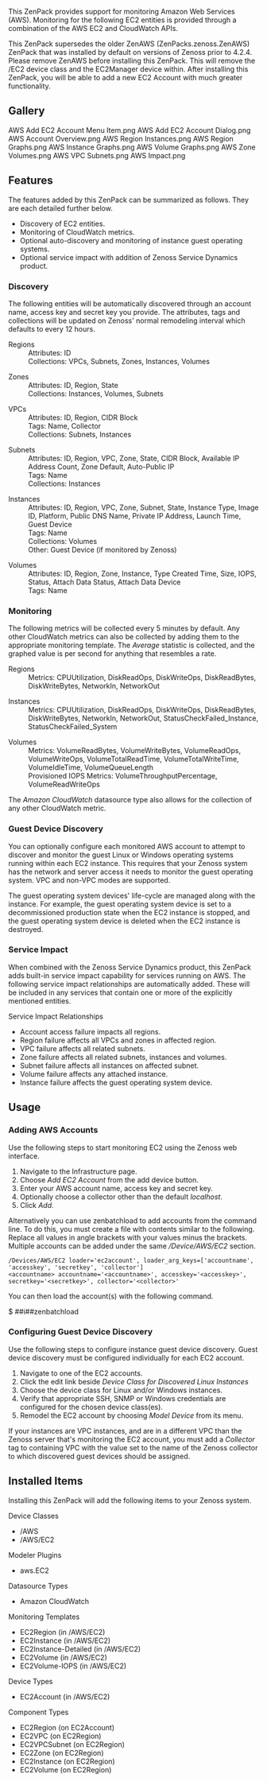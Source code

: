 This ZenPack provides support for monitoring Amazon Web Services (AWS).
Monitoring for the following EC2 entities is provided through a combination of
the AWS EC2 and CloudWatch APIs.

{{note}} This ZenPack supersedes the older ZenAWS (ZenPacks.zenoss.ZenAWS) ZenPack that was installed by default on versions of Zenoss prior to 4.2.4. Please remove ZenAWS before installing this ZenPack. This will remove the /EC2 device class and the EC2Manager device within. After installing this ZenPack, you will be able to add a new EC2 Account with much greater functionality.

== Gallery ==
<gallery widths=250px heights=127px>
AWS Add EC2 Account Menu Item.png
AWS Add EC2 Account Dialog.png
AWS Account Overview.png
AWS Region Instances.png
AWS Region Graphs.png
AWS Instance Graphs.png
AWS Volume Graphs.png
AWS Zone Volumes.png
AWS VPC Subnets.png
AWS Impact.png
</gallery>

== Features ==

The features added by this ZenPack can be summarized as follows. They are each
detailed further below.

* Discovery of EC2 entities.
* Monitoring of CloudWatch metrics.
* Optional auto-discovery and monitoring of instance guest operating systems.
* Optional service impact with addition of Zenoss Service Dynamics product.

=== Discovery ===

The following entities will be automatically discovered through an account
name, access key and secret key you provide. The attributes, tags and
collections will be updated on Zenoss' normal remodeling interval which
defaults to every 12 hours.

;Regions
: Attributes: ID
: Collections: VPCs, Subnets, Zones, Instances, Volumes

;Zones
: Attributes: ID, Region, State
: Collections: Instances, Volumes, Subnets

;VPCs
: Attributes: ID, Region, CIDR Block
: Tags: Name, Collector
: Collections: Subnets, Instances

;Subnets
: Attributes: ID, Region, VPC, Zone, State, CIDR Block, Available IP Address Count, Zone Default, Auto-Public IP
: Tags: Name
: Collections: Instances

;Instances
: Attributes: ID, Region, VPC, Zone, Subnet, State, Instance Type, Image ID, Platform, Public DNS Name, Private IP Address, Launch Time, Guest Device
: Tags: Name
: Collections: Volumes
: Other: Guest Device (if monitored by Zenoss)

;Volumes
: Attributes: ID, Region, Zone, Instance, Type Created Time, Size, IOPS, Status, Attach Data Status, Attach Data Device
: Tags: Name

=== Monitoring ===

The following metrics will be collected every 5 minutes by default. Any other
CloudWatch metrics can also be collected by adding them to the appropriate
monitoring template. The ''Average'' statistic is collected, and the graphed
value is per second for anything that resembles a rate.

;Regions
: Metrics: CPUUtilization, DiskReadOps, DiskWriteOps, DiskReadBytes, DiskWriteBytes, NetworkIn, NetworkOut

;Instances
: Metrics: CPUUtilization, DiskReadOps, DiskWriteOps, DiskReadBytes, DiskWriteBytes, NetworkIn, NetworkOut, StatusCheckFailed_Instance, StatusCheckFailed_System

;Volumes
: Metrics: VolumeReadBytes, VolumeWriteBytes, VolumeReadOps, VolumeWriteOps, VolumeTotalReadTime, VolumeTotalWriteTime, VolumeIdleTime, VolumeQueueLength
: Provisioned IOPS Metrics: VolumeThroughputPercentage, VolumeReadWriteOps

The ''Amazon CloudWatch'' datasource type also allows for the collection of any
other CloudWatch metric.

=== Guest Device Discovery ===

You can optionally configure each monitored AWS account to attempt to discover
and monitor the guest Linux or Windows operating systems running within each
EC2 instance. This requires that your Zenoss system has the network and server
access it needs to monitor the guest operating system. VPC and non-VPC modes
are supported.

The guest operating system devices' life-cycle are managed along with the
instance. For example, the guest operating system device is set to a
decommissioned production state when the EC2 instance is stopped, and the
guest operating system device is deleted when the EC2 instance is destroyed.

=== Service Impact ===

When combined with the Zenoss Service Dynamics product, this ZenPack adds
built-in service impact capability for services running on AWS. The following
service impact relationships are automatically added. These will be included
in any services that contain one or more of the explicitly mentioned entities.

;Service Impact Relationships
* Account access failure impacts all regions.
* Region failure affects all VPCs and zones in affected region.
* VPC failure affects all related subnets.
* Zone failure affects all related subnets, instances and volumes.
* Subnet failure affects all instances on affected subnet.
* Volume failure affects any attached instance.
* Instance failure affects the guest operating system device.

== Usage ==

=== Adding AWS Accounts ===

Use the following steps to start monitoring EC2 using the Zenoss web interface.

# Navigate to the Infrastructure page.
# Choose ''Add EC2 Account'' from the add device button.
# Enter your AWS account name, access key and secret key.
# Optionally choose a collector other than the default ''localhost''.
# Click ''Add''.

Alternatively you can use zenbatchload to add accounts from the command line.
To do this, you must create a file with contents similar to the following.
Replace all values in angle brackets with your values minus the brackets.
Multiple accounts can be added under the same ''/Device/AWS/EC2'' section.

<syntaxhighlight lang="text">
/Devices/AWS/EC2 loader='ec2account', loader_arg_keys=['accountname', 'accesskey', 'secretkey', 'collector']
<accountname> accountname='<accountname>', accesskey='<accesskey>', secretkey='<secretkey>', collector='<collector>'
</syntaxhighlight>

You can then load the account(s) with the following command.

<console>
$ ##i##zenbatchload <filename>
</console>

=== Configuring Guest Device Discovery ===

Use the following steps to configure instance guest device discovery. Guest
device discovery must be configured individually for each EC2 account.

# Navigate to one of the EC2 accounts.
# Click the edit link beside ''Device Class for Discovered Linux Instances''
# Choose the device class for Linux and/or Windows instances.
# Verify that appropriate SSH, SNMP or Windows credentials are configured for the chosen device class(es).
# Remodel the EC2 account by choosing ''Model Device'' from its menu.

If your instances are VPC instances, and are in a different VPC than the
Zenoss server that's monitoring the EC2 account, you must add a ''Collector''
tag to containing VPC with the value set to the name of the Zenoss collector
to which discovered guest devices should be assigned.

== Installed Items ==

Installing this ZenPack will add the following items to your Zenoss system.

;Device Classes
* /AWS
* /AWS/EC2

;Modeler Plugins
* aws.EC2

;Datasource Types
* Amazon CloudWatch

;Monitoring Templates
* EC2Region (in /AWS/EC2)
* EC2Instance (in /AWS/EC2)
* EC2Instance-Detailed (in /AWS/EC2)
* EC2Volume (in /AWS/EC2)
* EC2Volume-IOPS (in /AWS/EC2)

;Device Types
* EC2Account (in /AWS/EC2)

;Component Types
* EC2Region (on EC2Account)
* EC2VPC (on EC2Region)
* EC2VPCSubnet (on EC2Region)
* EC2Zone (on EC2Region)
* EC2Instance (on EC2Region)
* EC2Volume (on EC2Region)